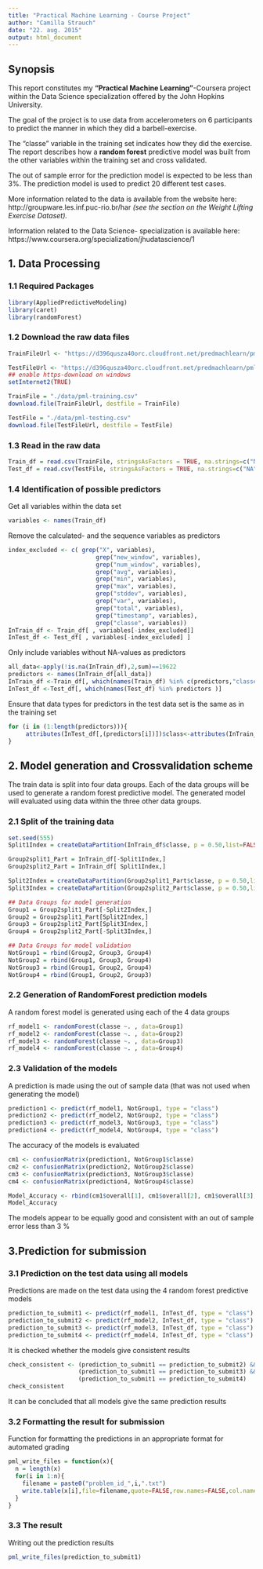 ```yaml
---
title: "Practical Machine Learning - Course Project"
author: "Camilla Strauch"
date: "22. aug. 2015"
output: html_document
---
```

## Synopsis
This report constitutes my __"Practical Machine Learning"__-Coursera project within the Data Science specialization offered by the John Hopkins University.

The goal of the project is to use data from accelerometers on 6 participants to predict the manner in which they did a barbell-exercise. 

The "classe" variable in the training set indicates how they did the exercise.
The report describes how a __random forest__ predictive model was built from the other variables within the training set and cross validated. 

The out of sample error for the prediction model is expected to be less than 3%. 
The prediction model is used to predict 20 different test cases.

More information related to the data is available from the website here: http://groupware.les.inf.puc-rio.br/har _(see the section on the Weight Lifting Exercise Dataset)._ 

Information related to the Data Science- specialization is available here: 
https://www.coursera.org/specialization/jhudatascience/1

## 1. Data Processing
### 1.1 Required Packages
```r
library(AppliedPredictiveModeling)
library(caret)
library(randomForest)
```

### 1.2 Download the raw data files
```r
TrainFileUrl <- "https://d396qusza40orc.cloudfront.net/predmachlearn/pml-training.csv"

TestFileUrl <- "https://d396qusza40orc.cloudfront.net/predmachlearn/pml-testing.csv"
## enable https-download on windows
setInternet2(TRUE)

TrainFile = "./data/pml-training.csv"
download.file(TrainFileUrl, destfile = TrainFile)

TestFile = "./data/pml-testing.csv"
download.file(TestFileUrl, destfile = TestFile)
```


### 1.3 Read in the raw data
```r
Train_df = read.csv(TrainFile, stringsAsFactors = TRUE, na.strings=c("NA",""))
Test_df = read.csv(TestFile, stringsAsFactors = TRUE, na.strings=c("NA",""))
```

### 1.4 Identification of possible predictors
Get all variables within the data set 
```r
variables <- names(Train_df)
```

Remove the calculated- and the sequence variables as predictors  
```r
index_excluded <- c( grep("X", variables),
                         grep("new_window", variables),
                         grep("num_window", variables),
                         grep("avg", variables),
                         grep("min", variables),
                         grep("max", variables),
                         grep("stddev", variables),
                         grep("var", variables),
                         grep("total", variables),
                         grep("timestamp", variables),
                         grep("classe", variables))
InTrain_df <- Train_df[ , variables[-index_excluded]]
InTest_df <- Test_df[ , variables[-index_excluded] ]
```

Only include variables without NA-values as predictors
```r
all_data<-apply(!is.na(InTrain_df),2,sum)==19622
predictors <- names(InTrain_df[all_data])
InTrain_df <-Train_df[, which(names(Train_df) %in% c(predictors,"classe"))]
InTest_df <-Test_df[, which(names(Test_df) %in% predictors )]
```

Ensure that data types for predictors in the test data set is the same as in the training set
```r
for (i in (1:length(predictors))){
     attributes(InTest_df[,(predictors[i])])$class<-attributes(InTrain_df[,(predictors[i])])$class
}
```

## 2. Model generation and Crossvalidation scheme
The train data is split into four data groups.
Each of the data groups will be used to generate a random forest predictive model.
The generated model will evaluated using data within the three other data groups.

### 2.1 Split of the training data
```r
set.seed(555)
Split1Index = createDataPartition(InTrain_df$classe, p = 0.50,list=FALSE)

Group2split1_Part = InTrain_df[-Split1Index,]
Group2split2_Part = InTrain_df[ Split1Index,]

Split2Index = createDataPartition(Group2split1_Part$classe, p = 0.50,list=FALSE)
Split3Index = createDataPartition(Group2split2_Part$classe, p = 0.50,list=FALSE)

## Data Groups for model generation
Group1 = Group2split1_Part[-Split2Index,]
Group2 = Group2split1_Part[Split2Index,]
Group3 = Group2split2_Part[Split3Index,]
Group4 = Group2split2_Part[-Split3Index,]

## Data Groups for model validation
NotGroup1 = rbind(Group2, Group3, Group4)
NotGroup2 = rbind(Group1, Group3, Group4)
NotGroup3 = rbind(Group1, Group2, Group4)
NotGroup4 = rbind(Group1, Group2, Group3)
```

### 2.2 Generation of RandomForest prediction models
A random forest model is generated using each of the 4 data groups
```r
rf_model1 <- randomForest(classe ~. , data=Group1)
rf_model2 <- randomForest(classe ~. , data=Group2)
rf_model3 <- randomForest(classe ~. , data=Group3)
rf_model4 <- randomForest(classe ~. , data=Group4)
```

### 2.3 Validation of the models
A prediction is made using the out of sample data (that was not used when generating the model)
```r
prediction1 <- predict(rf_model1, NotGroup1, type = "class")
prediction2 <- predict(rf_model2, NotGroup2, type = "class")
prediction3 <- predict(rf_model3, NotGroup3, type = "class")
prediction4 <- predict(rf_model4, NotGroup4, type = "class")
```

The accuracy of the models is evaluated
```r
cm1 <- confusionMatrix(prediction1, NotGroup1$classe)
cm2 <- confusionMatrix(prediction2, NotGroup2$classe)
cm3 <- confusionMatrix(prediction3, NotGroup3$classe)
cm4 <- confusionMatrix(prediction4, NotGroup4$classe)

Model_Accuracy <- rbind(cm1$overall[1], cm1$overall[2], cm1$overall[3], cm1$overall[4])
Model_Accuracy
```
The models appear to be equally good and consistent with an out of sample error less than 3 %

## 3.Prediction for submission
### 3.1 Prediction on the test data using all models

Predictions are made on the test data using the 4 random forest predictive models
```r
prediction_to_submit1 <- predict(rf_model1, InTest_df, type = "class")
prediction_to_submit2 <- predict(rf_model2, InTest_df, type = "class")
prediction_to_submit3 <- predict(rf_model3, InTest_df, type = "class")
prediction_to_submit4 <- predict(rf_model4, InTest_df, type = "class")
```

It is checked whether the models give consistent results
```r
check_consistent <- (prediction_to_submit1 == prediction_to_submit2) &&
                    (prediction_to_submit1 == prediction_to_submit3) &&
                    (prediction_to_submit1 == prediction_to_submit4)
check_consistent
```
It can be concluded that all models give the same prediction results

### 3.2 Formatting the result for submission 
Function for formatting the predictions in an appropriate format for automated grading
```r
pml_write_files = function(x){
  n = length(x)
  for(i in 1:n){
    filename = paste0("problem_id_",i,".txt")
    write.table(x[i],file=filename,quote=FALSE,row.names=FALSE,col.names=FALSE)
  }
}
```

### 3.3 The result
Writing out the prediction results
```r
pml_write_files(prediction_to_submit1)
```


